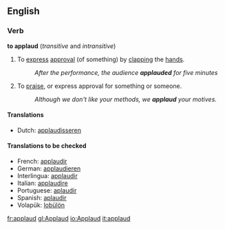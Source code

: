 ==English==
===Verb===
{{conj|applaud|applauds|applauded|applauded|applauding}}
'''to applaud'''  (''transitive'' and ''intransitive'')
# To [[express]] [[approval]] (of something) by [[clap|clapping]] the [[hand]]s.
#:''After the performance, the audience '''applauded''' for five minutes''
# To [[praise]], or express approval for something or someone.
#:''Although we don't like your methods, we '''applaud''' your motives.''

====Translations====
*Dutch: [[applaudisseren]]

====Translations to be checked====
{{checktrans}} 
*French: [[applaudir]] 
*German: [[applaudieren]] 
*Interlingua: [[applaudir]] 
*Italian: [[applaudire]] 
*Portuguese: [[aplaudir]] 
*Spanish: [[aplaudir]]
*Volapük: [[lobülön]]

[[fr:applaud]]
[[gl:Applaud]]
[[io:Applaud]]
[[it:applaud]]